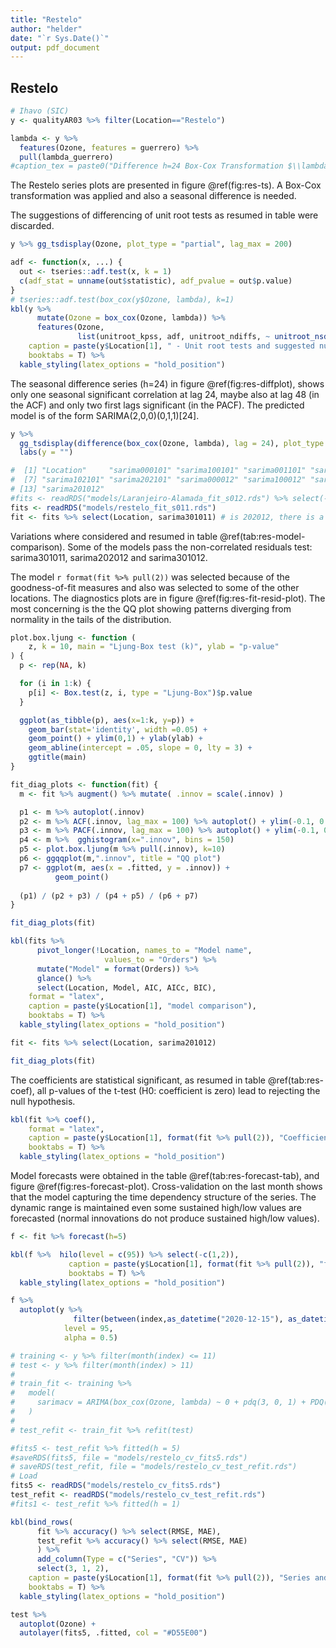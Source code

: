 ```yaml
---
title: "Restelo"
author: "helder"
date: "`r Sys.Date()`"
output: pdf_document
---
```


## Restelo {-}

```r
# Ihavo (SIC)
y <- qualityAR03 %>% filter(Location=="Restelo")
```

```r
lambda <- y %>%
  features(Ozone, features = guerrero) %>%
  pull(lambda_guerrero)
#caption_tex = paste0("Difference h=24 Box-Cox Transformation $\\lambda$ = ", round(lambda,2))
```

The Restelo series plots are presented in figure \@ref(fig:res-ts). A Box-Cox transformation was applied and also a seasonal difference is needed.

The suggestions of differencing of unit root tests as resumed in table \ref{tab:res-esth-stationary} were discarded.

```r
y %>% gg_tsdisplay(Ozone, plot_type = "partial", lag_max = 200)
```

```r
adf <- function(x, ...) {
  out <- tseries::adf.test(x, k = 1)
  c(adf_stat = unname(out$statistic), adf_pvalue = out$p.value)
}
# tseries::adf.test(box_cox(y$Ozone, lambda), k=1)
kbl(y %>%
      mutate(Ozone = box_cox(Ozone, lambda)) %>%
      features(Ozone, 
               list(unitroot_kpss, adf, unitroot_ndiffs, ~ unitroot_nsdiffs(., .period = 24))),
    caption = paste(y$Location[1], " - Unit root tests and suggested number of differences"),
    booktabs = T) %>% 
  kable_styling(latex_options = "hold_position")
```

The seasonal difference series (h=24) in figure \@ref(fig:res-diffplot), shows only one seasonal significant correlation at lag 24, maybe also at lag 48 (in the ACF) and only two first lags significant (in the PACF). The predicted model is of the form SARIMA(2,0,0)(0,1,1)[24].

```r
y %>%
  gg_tsdisplay(difference(box_cox(Ozone, lambda), lag = 24), plot_type = "partial", lag_max = 200) +
  labs(y = "")
```

```r
#  [1] "Location"     "sarima000101" "sarima100101" "sarima001101" "sarima101101" "sarima201101"
#  [7] "sarima102101" "sarima202101" "sarima000012" "sarima100012" "sarima200012" "sarima101012"
# [13] "sarima201012"
#fits <- readRDS("models/Laranjeiro-Alamada_fit_s012.rds") %>% select(-c(2, 3, 4, 5, 6, 7, 8, 9))
fits <- readRDS("models/restelo_fit_s011.rds")
fit <- fits %>% select(Location, sarima301011) # is 202012, there is a naming error in save!
```

Variations where considered and resumed in table \@ref(tab:res-model-comparison). Some of the models pass the non-correlated residuals test: sarima301011, sarima202012 and sarima301012.

The model `r format(fit %>% pull(2))` was selected because of the goodness-of-fit measures and also was selected to some of the other locations. The diagnostics plots are in figure \@ref(fig:res-fit-resid-plot). The most concerning is the the QQ plot showing patterns diverging from normality in the tails of the distribution.

```r
plot.box.ljung <- function (
    z, k = 10, main = "Ljung-Box test (k)", ylab = "p-value"
) {
  p <- rep(NA, k)

  for (i in 1:k) {
    p[i] <- Box.test(z, i, type = "Ljung-Box")$p.value
  }

  ggplot(as_tibble(p), aes(x=1:k, y=p)) +
    geom_bar(stat='identity', width =0.05) +
    geom_point() + ylim(0,1) + ylab(ylab) +
    geom_abline(intercept = .05, slope = 0, lty = 3) +
    ggtitle(main)
}

fit_diag_plots <- function(fit) {
  m <- fit %>% augment() %>% mutate( .innov = scale(.innov) )

  p1 <- m %>% autoplot(.innov)
  p2 <- m %>% ACF(.innov, lag_max = 100) %>% autoplot() + ylim(-0.1, 0.2)
  p3 <- m %>% PACF(.innov, lag_max = 100) %>% autoplot() + ylim(-0.1, 0.2)
  p4 <- m %>%  gghistogram(x=".innov", bins = 150)
  p5 <- plot.box.ljung(m %>% pull(.innov), k=10)
  p6 <- ggqqplot(m,".innov", title = "QQ plot")
  p7 <- ggplot(m, aes(x = .fitted, y = .innov)) +
          geom_point()
  
  (p1) / (p2 + p3) / (p4 + p5) / (p6 + p7)
}

```


```r
fit_diag_plots(fit)
```

```r
kbl(fits %>% 
      pivot_longer(!Location, names_to = "Model name",
                     values_to = "Orders") %>%
      mutate("Model" = format(Orders)) %>%
      glance() %>%
      select(Location, Model, AIC, AICc, BIC),
    format = "latex", 
    caption = paste(y$Location[1], "model comparison"), 
    booktabs = T) %>% 
  kable_styling(latex_options = "hold_position")
```


```r
fit <- fits %>% select(Location, sarima201012)
```

```r
fit_diag_plots(fit)
```

The coefficients are statistical significant, as resumed in table \@ref(tab:res-coef), all p-values of the t-test (H0: coefficient is zero) lead to rejecting the null hypothesis.

```r
kbl(fit %>% coef(), 
    format = "latex", 
    caption = paste(y$Location[1], format(fit %>% pull(2)), "Coefficient statistics"), 
    booktabs = T) %>% 
  kable_styling(latex_options = "hold_position")
```

Model forecasts were obtained in the table \@ref(tab:res-forecast-tab), and figure \@ref(fig:res-forecast-plot). Cross-validation on the last month shows that the model capturing the time dependency structure of the series. The dynamic range is maintained even some sustained high/low values are forecasted (normal innovations do not produce sustained high/low values).

```r
f <- fit %>% forecast(h=5)

kbl(f %>%  hilo(level = c(95)) %>% select(-c(1,2)),
             caption = paste(y$Location[1], format(fit %>% pull(2)), "forecast 5 periods ahead (95\\% CI)"),
             booktabs = T) %>%
  kable_styling(latex_options = "hold_position")
```

```r
f %>% 
  autoplot(y %>%
              filter(between(index,as_datetime("2020-12-15"), as_datetime("2021-01-01"))),
            level = 95,
            alpha = 0.5)
```

```r
# training <- y %>% filter(month(index) <= 11)
# test <- y %>% filter(month(index) > 11)
# 
# train_fit <- training %>%
#   model(
#     sarimacv = ARIMA(box_cox(Ozone, lambda) ~ 0 + pdq(3, 0, 1) + PDQ(0, 1, 1, period=24))
#   )
# 
# test_refit <- train_fit %>% refit(test)

#fits5 <- test_refit %>% fitted(h = 5)
#saveRDS(fits5, file = "models/restelo_cv_fits5.rds")
# saveRDS(test_refit, file = "models/restelo_cv_test_refit.rds")
# Load
fits5 <- readRDS("models/restelo_cv_fits5.rds")
test_refit <- readRDS("models/restelo_cv_test_refit.rds")
#fits1 <- test_refit %>% fitted(h = 1)
```

```r
kbl(bind_rows(
      fit %>% accuracy() %>% select(RMSE, MAE),
      test_refit %>% accuracy() %>% select(RMSE, MAE)
      ) %>% 
      add_column(Type = c("Series", "CV")) %>% 
      select(3, 1, 2),
    caption = paste(y$Location[1], format(fit %>% pull(2)), "Series and Crossvalidation Accuracy"),
    booktabs = T) %>%
  kable_styling(latex_options = "hold_position")
```

```r
test %>%
  autoplot(Ozone) +
  autolayer(fits5, .fitted, col = "#D55E00")
```

